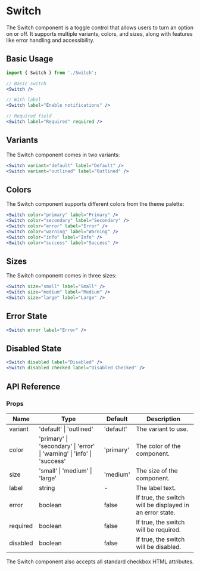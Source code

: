 # Switch

The Switch component is a toggle control that allows users to turn an option on or off. It supports multiple variants, colors, and sizes, along with features like error handling and accessibility.

## Basic Usage

```jsx
import { Switch } from './Switch';

// Basic switch
<Switch />

// With label
<Switch label="Enable notifications" />

// Required field
<Switch label="Required" required />
```

## Variants

The Switch component comes in two variants:

```jsx
<Switch variant="default" label="Default" />
<Switch variant="outlined" label="Outlined" />
```

## Colors

The Switch component supports different colors from the theme palette:

```jsx
<Switch color="primary" label="Primary" />
<Switch color="secondary" label="Secondary" />
<Switch color="error" label="Error" />
<Switch color="warning" label="Warning" />
<Switch color="info" label="Info" />
<Switch color="success" label="Success" />
```

## Sizes

The Switch component comes in three sizes:

```jsx
<Switch size="small" label="Small" />
<Switch size="medium" label="Medium" />
<Switch size="large" label="Large" />
```

## Error State

```jsx
<Switch error label="Error" />
```

## Disabled State

```jsx
<Switch disabled label="Disabled" />
<Switch disabled checked label="Disabled Checked" />
```

## API Reference

### Props

| Name     | Type                                                                    | Default   | Description                                              |
| -------- | ----------------------------------------------------------------------- | --------- | -------------------------------------------------------- |
| variant  | 'default' \| 'outlined'                                                 | 'default' | The variant to use.                                      |
| color    | 'primary' \| 'secondary' \| 'error' \| 'warning' \| 'info' \| 'success' | 'primary' | The color of the component.                              |
| size     | 'small' \| 'medium' \| 'large'                                          | 'medium'  | The size of the component.                               |
| label    | string                                                                  | -         | The label text.                                          |
| error    | boolean                                                                 | false     | If true, the switch will be displayed in an error state. |
| required | boolean                                                                 | false     | If true, the switch will be required.                    |
| disabled | boolean                                                                 | false     | If true, the switch will be disabled.                    |

The Switch component also accepts all standard checkbox HTML attributes.

